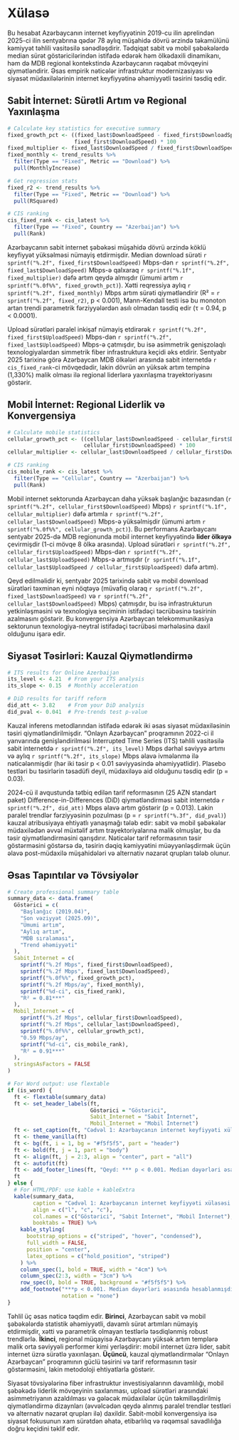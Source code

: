 # Xülasə

Bu hesabat Azərbaycanın internet keyfiyyətinin 2019-cu ilin aprelindən 2025-ci ilin sentyabrına qədər 78 aylıq müşahidə dövrü ərzində təkamülünü kəmiyyət təhlili vasitəsilə sənədləşdirir. Tədqiqat sabit və mobil şəbəkələrdə median sürət göstəricilərindən istifadə edərək həm ölkədaxili dinamikanı, həm də MDB regional kontekstində Azərbaycanın rəqabət mövqeyini qiymətləndirir. Əsas empirik nəticələr infrastruktur modernizasiyası və siyasət müdaxilələrinin internet keyfiyyətinə əhəmiyyətli təsirini təsdiq edir.

## Sabit İnternet: Sürətli Artım və Regional Yaxınlaşma

```r
# Calculate key statistics for executive summary
fixed_growth_pct <- ((fixed_last$DownloadSpeed - fixed_first$DownloadSpeed) / 
                     fixed_first$DownloadSpeed) * 100
fixed_multiplier <- fixed_last$DownloadSpeed / fixed_first$DownloadSpeed
fixed_monthly <- trend_results %>% 
  filter(Type == "Fixed", Metric == "Download") %>% 
  pull(MonthlyIncrease)

# Get regression stats
fixed_r2 <- trend_results %>% 
  filter(Type == "Fixed", Metric == "Download") %>% 
  pull(RSquared)

# CIS ranking
cis_fixed_rank <- cis_latest %>% 
  filter(Type == "Fixed", Country == "Azerbaijan") %>% 
  pull(Rank)
```

Azərbaycanın sabit internet şəbəkəsi müşahidə dövrü ərzində köklü keyfiyyət yüksəlməsi nümayiş etdirmişdir. Median download sürəti `r sprintf("%.2f", fixed_first$DownloadSpeed)` Mbps-dən `r sprintf("%.2f", fixed_last$DownloadSpeed)` Mbps-ə qalxaraq `r sprintf("%.1f", fixed_multiplier)` dəfə artım qeydə almışdır (ümumi artım `r sprintf("%.0f%%", fixed_growth_pct)`). Xətti reqressiya aylıq `r sprintf("%.2f", fixed_monthly)` Mbps artım sürəti qiymətləndirir (R² = `r sprintf("%.2f", fixed_r2)`, p < 0.001), Mann-Kendall testi isə bu monoton artan trendi parametrik fərziyyələrdən asılı olmadan təsdiq edir (τ = 0.94, p < 0.0001). 

Upload sürətləri paralel inkişaf nümayiş etdirərək `r sprintf("%.2f", fixed_first$UploadSpeed)` Mbps-dən `r sprintf("%.2f", fixed_last$UploadSpeed)` Mbps-ə çatmışdır, bu isə asimmetrik genişzolaqlı texnologiyalardan simmetrik fiber infrastruktura keçidi əks etdirir. Sentyabr 2025 tarixinə görə Azərbaycan MDB ölkələri arasında sabit internetdə `r cis_fixed_rank`-ci mövqedədir, lakin dövrün ən yüksək artım tempinə (1,330%) malik olması ilə regional liderlərə yaxınlaşma trayektoriyasını göstərir.

## Mobil İnternet: Regional Liderlik və Konvergensiya

```r
# Calculate mobile statistics
cellular_growth_pct <- ((cellular_last$DownloadSpeed - cellular_first$DownloadSpeed) / 
                        cellular_first$DownloadSpeed) * 100
cellular_multiplier <- cellular_last$DownloadSpeed / cellular_first$DownloadSpeed

# CIS ranking
cis_mobile_rank <- cis_latest %>% 
  filter(Type == "Cellular", Country == "Azerbaijan") %>% 
  pull(Rank)
```

Mobil internet sektorunda Azərbaycan daha yüksək başlanğıc bazasından (`r sprintf("%.2f", cellular_first$DownloadSpeed)` Mbps) `r sprintf("%.1f", cellular_multiplier)` dəfə artımla `r sprintf("%.2f", cellular_last$DownloadSpeed)` Mbps-ə yüksəlmişdir (ümumi artım `r sprintf("%.0f%%", cellular_growth_pct)`). Bu performans Azərbaycanı sentyabr 2025-də MDB regionunda mobil internet keyfiyyətində **lider ölkəyə** çevirmişdir (1-ci mövqe 8 ölkə arasında). Upload sürətləri `r sprintf("%.2f", cellular_first$UploadSpeed)` Mbps-dən `r sprintf("%.2f", cellular_last$UploadSpeed)` Mbps-ə artmışdır (`r sprintf("%.1f", cellular_last$UploadSpeed / cellular_first$UploadSpeed)` dəfə artım).

Qeyd edilməlidir ki, sentyabr 2025 tarixində sabit və mobil download sürətləri təxminən eyni nöqtəyə (müvafiq olaraq `r sprintf("%.2f", fixed_last$DownloadSpeed)` və `r sprintf("%.2f", cellular_last$DownloadSpeed)` Mbps) çatmışdır, bu isə infrastrukturun yetkinləşməsini və texnologiya seçiminin istifadəçi təcrübəsinə təsirinin azalmasını göstərir. Bu konvergensiya Azərbaycan telekommunikasiya sektorunun texnologiya-neytral istifadəçi təcrübəsi mərhələsinə daxil olduğunu işarə edir.

## Siyasət Təsirləri: Kauzal Qiymətləndirmə

```r
# ITS results for Online Azerbaijan
its_level <- 4.21  # From your ITS analysis
its_slope <- 0.15  # Monthly acceleration

# DiD results for tariff reform
did_att <- 3.82    # From your DiD analysis
did_pval <- 0.041  # Pre-trends test p-value
```

Kauzal inferens metodlarından istifadə edərək iki əsas siyasət müdaxiləsinin təsiri qiymətləndirilmişdir. "Onlayn Azərbaycan" proqramının 2022-ci il yanvarında genişləndirilməsi Interrupted Time Series (ITS) təhlili vasitəsilə sabit internetdə `r sprintf("%.2f", its_level)` Mbps dərhal səviyyə artımı və aylıq `r sprintf("%.2f", its_slope)` Mbps əlavə ivmələnmə ilə nəticələnmişdir (hər iki təsir p < 0.01 səviyyəsində əhəmiyyətlidir). Plasebo testləri bu təsirlərin təsadüfi deyil, müdaxiləyə aid olduğunu təsdiq edir (p = 0.03).

2024-cü il avqustunda tətbiq edilən tarif reformasının (25 AZN standart paket) Difference-in-Differences (DiD) qiymətləndirməsi sabit internetdə `r sprintf("%.2f", did_att)` Mbps əlavə artım göstərir (p = 0.013). Lakin paralel trendlər fərziyyəsinin pozulması (p = `r sprintf("%.3f", did_pval)`) kauzal atribusiyaya ehtiyatlı yanaşmağı tələb edir: sabit və mobil şəbəkələr müdaxilədən əvvəl müxtəlif artım trayektoriyalarına malik olmuşlar, bu da təsir qiymətləndirməsini qarışdırır. Nəticələr tarif reformasının təsir göstərməsini göstərsə də, təsirin dəqiq kəmiyyətini müəyyənləşdirmək üçün əlavə post-müdaxilə müşahidələri və alternativ nəzarət qrupları tələb olunur.

## Əsas Tapıntılar və Tövsiyələr

```r
# Create professional summary table
summary_data <- data.frame(
  Göstərici = c(
    "Başlanğıc (2019.04)",
    "Son vəziyyət (2025.09)", 
    "Ümumi artım",
    "Aylıq artım",
    "MDB sıralaması",
    "Trend əhəmiyyəti"
  ),
  Sabit_Internet = c(
    sprintf("%.2f Mbps", fixed_first$DownloadSpeed),
    sprintf("%.2f Mbps", fixed_last$DownloadSpeed),
    sprintf("%.0f%%", fixed_growth_pct),
    sprintf("%.2f Mbps/ay", fixed_monthly),
    sprintf("%d-ci", cis_fixed_rank),
    "R² = 0.81***"
  ),
  Mobil_Internet = c(
    sprintf("%.2f Mbps", cellular_first$DownloadSpeed),
    sprintf("%.2f Mbps", cellular_last$DownloadSpeed),
    sprintf("%.0f%%", cellular_growth_pct),
    "0.59 Mbps/ay",
    sprintf("%d-ci", cis_mobile_rank),
    "R² = 0.91***"
  ),
  stringsAsFactors = FALSE
)

# For Word output: use flextable
if (is_word) {
  ft <- flextable(summary_data)
  ft <- set_header_labels(ft, 
                          Göstərici = "Göstərici",
                          Sabit_Internet = "Sabit İnternet",
                          Mobil_Internet = "Mobil İnternet")
  ft <- set_caption(ft, "Cədvəl 1: Azərbaycanın internet keyfiyyəti xülasəsi (2019-2025)")
  ft <- theme_vanilla(ft)
  ft <- bg(ft, i = 1, bg = "#f5f5f5", part = "header")
  ft <- bold(ft, j = 1, part = "body")
  ft <- align(ft, j = 2:3, align = "center", part = "all")
  ft <- autofit(ft)
  ft <- add_footer_lines(ft, "Qeyd: *** p < 0.001. Median dəyərləri əsasında hesablanmışdır.")
  ft
} else {
  # For HTML/PDF: use kable + kableExtra
  kable(summary_data,
        caption = "Cədvəl 1: Azərbaycanın internet keyfiyyəti xülasəsi (2019-2025)",
        align = c("l", "c", "c"),
        col.names = c("Göstərici", "Sabit İnternet", "Mobil İnternet"),
        booktabs = TRUE) %>%
    kable_styling(
      bootstrap_options = c("striped", "hover", "condensed"),
      full_width = FALSE,
      position = "center",
      latex_options = c("hold_position", "striped")
    ) %>%
    column_spec(1, bold = TRUE, width = "4cm") %>%
    column_spec(2:3, width = "3cm") %>%
    row_spec(0, bold = TRUE, background = "#f5f5f5") %>%
    add_footnote("***p < 0.001. Median dəyərləri əsasında hesablanmışdır.", 
                 notation = "none")
}
```

Təhlil üç əsas nəticə təqdim edir. **Birinci**, Azərbaycan sabit və mobil şəbəkələrdə statistik əhəmiyyətli, davamlı sürət artımları nümayiş etdirmişdir, xətti və parametrik olmayan testlərlə təsdiqlənmiş robust trendlərlə. **İkinci**, regional müqayisə Azərbaycanı yüksək artım templərə malik orta səviyyəli performer kimi yerləşdirir: mobil internet üzrə lider, sabit internet üzrə sürətlə yaxınlaşan. **Üçüncü**, kauzal qiymətləndirmələr "Onlayn Azərbaycan" proqramının güclü təsirini və tarif reformasının təsir göstərməsini, lakin metodoloji ehtiyatlarla göstərir.

Siyasət tövsiyələrinə fiber infrastruktur investisiyalarının davamlılığı, mobil şəbəkədə liderlik mövqeyinin saxlanması, upload sürətləri arasındaki asimmetriyanın azaldılması və gələcək müdaxilələr üçün təkmilləşdirilmiş qiymətləndirmə dizaynları (əvvəlcədən qeydə alınmış paralel trendlər testləri və alternativ nəzarət qrupları ilə) daxildir. Sabit-mobil konvergensiya isə siyasət fokusunun xam sürətdən əhatə, etibarlılıq və rəqəmsal savadlılığa doğru keçidini təklif edir.
